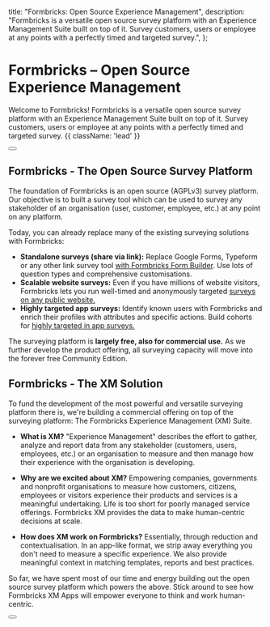 

  title: "Formbricks: Open Source Experience Management",
  description:
    "Formbricks is a versatile open source survey platform with an Experience Management Suite built on top of it. Survey customers, users or employee at any points with a perfectly timed and targeted survey.",
};


<HeroPattern />

# Formbricks – Open Source Experience Management

Welcome to Formbricks! Formbricks is a versatile open source survey platform with an Experience Management Suite built on top of it. Survey customers, users or employee at any points with a perfectly timed and targeted survey. {{ className: 'lead' }}

<div className="mb-16 mt-6 flex gap-3" id="why-formbricks">
  <Button href="/app-surveys/quickstart" arrow="right" children="Quickstart" />
</div>

## Formbricks - The Open Source Survey Platform

The foundation of Formbricks is an open source (AGPLv3) survey platform. Our objective is to built a survey tool which can be used to survey any stakeholder of an organisation (user, customer, employee, etc.) at any point on any platform.

Today, you can already replace many of the existing surveying solutions with Formbricks:

- **Standalone surveys (share via link):** Replace Google Forms, Typeform or any other link survey tool [with Formbricks Form Builder](https://formbricks.com/open-source-form-builder). Use lots of question types and comprehensive customisations.
- **Scalable website surveys:** Even if you have millions of website visitors, Formbricks lets you run well-timed and anonymously targeted [surveys on any public website.](https://formbricks.com/website-survey)
- **Highly targeted app surveys:** Identify known users with Formbricks and enrich their profiles with attributes and specific actions. Build cohorts for [highly targeted in app surveys.](https://formbricks.com/in-app-survey)

The surveying platform is **largely free, also for commercial use.** As we further develop the product offering, all surveying capacity will move into the forever free Community Edition.

## Formbricks - The XM Solution

To fund the development of the most powerful and versatile surveying platform there is, we're building a commercial offering on top of the surveying platform: The Formbricks Experience Management (XM) Suite.

- **What is XM?** "Experience Management" describes the effort to gather, analyze and report data from any stakeholder (customers, users, employees, etc.) or an organisation to measure and then manage how their experience with the organisation is developing.

- **Why are we excited about XM?** Empowering companies, governments and nonprofit organisations to measure how customers, citizens, employees or visitors experience their products and services is a meaningful undertaking. Life is too short for poorly managed service offerings. Formbricks XM provides the data to make human-centric decisions at scale.

- **How does XM work on Formbricks?** Essentially, through reduction and contextualisation. In an app-like format, we strip away everything you don't need to measure a specific experience. We also provide meaningful context in matching templates, reports and best practices.

So far, we have spent most of our time and energy building out the open source survey platform which powers the above. Stick around to see how Formbricks XM Apps will empower everyone to think and work human-centric.

<div>
  <Button
    href="https://app.formbricks.com/"
    variant="primary"
    arrow="right"
    target="_blank"
    children="Try Formbricks Cloud"
  />
</div>

<GettingStarted />
